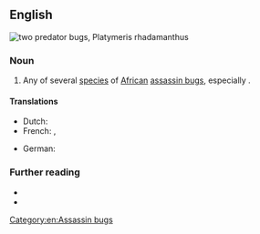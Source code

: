 {{also|predator-bug}}
==English==
[[File:Reduviidae - Platymeris rhadamanthus.jpg|thumb|two '''predator bugs''', ''Platymeris rhadamanthus'']]
{{wikipedia|Platymeris}}

===Noun===
{{en-noun}}

# Any of several [[species]] of [[African]] [[assassin bug]]s, especially {{taxlink|Platymeris rhadamanthus|species|noshow=1}}.

====Translations====
{{trans-top|species}}
* Dutch: {{t+|nl|roofwants|m}}
* French: {{t+|fr|réduve|m}}, {{t|fr|punaise assassin}}
{{trans-mid}}
* German: {{t|de|Raubwanze}}
{{trans-bottom}}

===Further reading===
* {{pedia|Platymeris|i=1}}
* {{specieslite|Platymeris|i=1}}

[[Category:en:Assassin bugs]]